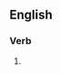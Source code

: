 ==English==

===Verb===
{{head|en|present participle}}

# {{present participle of|acidize|lang=en|nocat=1}}